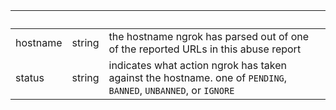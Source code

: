 | &nbsp; | &nbsp; | &nbsp; |
|---|---|---|
| hostname | string | the hostname ngrok has parsed out of one of the reported URLs in this abuse report |
| status | string | indicates what action ngrok has taken against the hostname. one of `PENDING`, `BANNED`, `UNBANNED`, or `IGNORE` |